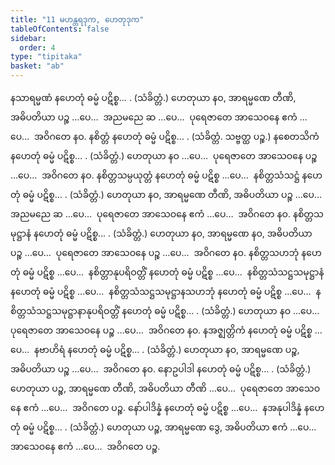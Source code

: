 ```yaml
---
title: "11 မဟန္တရဒုက, ဟေတုဒုက"
tableOfContents: false
sidebar:
  order: 4
type: "tipitaka"
basket: "ab"
---
```



<DynamicBreadcrumb />

<Division number="30">

<Paragraph number="112">
နသာရမ္မဏံ နဟေတုံ ဓမ္မံ ပဋိစ္စ… . (သံခိတ္တံ.)
</Paragraph>

<Paragraph number="113">
ဟေတုယာ နဝ, အာရမ္မဏေ တီဏိ, အဓိပတိယာ ပဉ္စ …ပေ…  အညမညေ ဆ …ပေ…  ပုရေဇာတေ အာသေဝနေ ဧကံ …ပေ…  အဝိဂတေ နဝ.
</Paragraph>

</Division>
<Division number="31">

<Paragraph number="114">
နစိတ္တံ နဟေတုံ ဓမ္မံ ပဋိစ္စ… . (သံခိတ္တံ. သဗ္ဗတ္ထ ပဉ္စ.)
</Paragraph>

<Paragraph number="115">
နစေတသိကံ နဟေတုံ ဓမ္မံ ပဋိစ္စ… . (သံခိတ္တံ.) ဟေတုယာ နဝ …ပေ…  ပုရေဇာတေ အာသေဝနေ ပဉ္စ …ပေ…  အဝိဂတေ နဝ.
</Paragraph>

<Paragraph number="116">
နစိတ္တသမ္ပယုတ္တံ နဟေတုံ ဓမ္မံ ပဋိစ္စ …ပေ…  နစိတ္တသံသဋ္ဌံ နဟေတုံ ဓမ္မံ ပဋိစ္စ… . (သံခိတ္တံ.) ဟေတုယာ နဝ, အာရမ္မဏေ တီဏိ, အဓိပတိယာ ပဉ္စ …ပေ…  အညမညေ ဆ …ပေ…  ပုရေဇာတေ အာသေဝနေ ဧကံ …ပေ…  အဝိဂတေ နဝ.
</Paragraph>

<Paragraph number="117">
နစိတ္တသမုဋ္ဌာနံ နဟေတုံ ဓမ္မံ ပဋိစ္စ… . (သံခိတ္တံ.) ဟေတုယာ နဝ, အာရမ္မဏေ နဝ, အဓိပတိယာ ပဉ္စ …ပေ…  ပုရေဇာတေ အာသေဝနေ ပဉ္စ …ပေ…  အဝိဂတေ နဝ.
</Paragraph>

</Division>
<Division number="32">

<Paragraph number="118">
နစိတ္တသဟဘုံ နဟေတုံ ဓမ္မံ ပဋိစ္စ …ပေ…  နစိတ္တာနုပရိဝတ္တိံ နဟေတုံ ဓမ္မံ ပဋိစ္စ …ပေ…  နစိတ္တသံသဋ္ဌသမုဋ္ဌာနံ နဟေတုံ ဓမ္မံ ပဋိစ္စ …ပေ…  နစိတ္တသံသဋ္ဌသမုဋ္ဌာနသဟဘုံ နဟေတုံ ဓမ္မံ ပဋိစ္စ …ပေ…  နစိတ္တသံသဋ္ဌသမုဋ္ဌာနာနုပရိဝတ္တိံ နဟေတုံ ဓမ္မံ ပဋိစ္စ… . (သံခိတ္တံ.) ဟေတုယာ နဝ …ပေ…  ပုရေဇာတေ အာသေဝနေ ပဉ္စ …ပေ…  အဝိဂတေ နဝ.
</Paragraph>

</Division>
<Division number="33">

<Paragraph number="119">
နအဇ္ဈတ္တိကံ နဟေတုံ ဓမ္မံ ပဋိစ္စ …ပေ…  နဗာဟိရံ နဟေတုံ ဓမ္မံ ပဋိစ္စ… . (သံခိတ္တံ.) ဟေတုယာ နဝ, အာရမ္မဏေ ပဉ္စ, အဓိပတိယာ ပဉ္စ …ပေ…  အဝိဂတေ နဝ.
</Paragraph>

<Paragraph number="120">
နောဥပါဒါ နဟေတုံ ဓမ္မံ ပဋိစ္စ… . (သံခိတ္တံ.) ဟေတုယာ ပဉ္စ, အာရမ္မဏေ တီဏိ, အဓိပတိယာ တီဏိ …ပေ…  ပုရေဇာတေ အာသေဝနေ ဧကံ …ပေ…  အဝိဂတေ ပဉ္စ.
</Paragraph>

</Division>
<Division number="34">

<Paragraph number="121">
နော်ပါဒိန္နံ နဟေတုံ ဓမ္မံ ပဋိစ္စ …ပေ…  နအနုပါဒိန္နံ နဟေတုံ ဓမ္မံ ပဋိစ္စ… . (သံခိတ္တံ.)
</Paragraph>

<Paragraph number="122">
ဟေတုယာ ပဉ္စ, အာရမ္မဏေ ဒွေ, အဓိပတိယာ ဧကံ …ပေ…  အာသေဝနေ ဧကံ …ပေ…  အဝိဂတေ ပဉ္စ.
</Paragraph>
</Division>